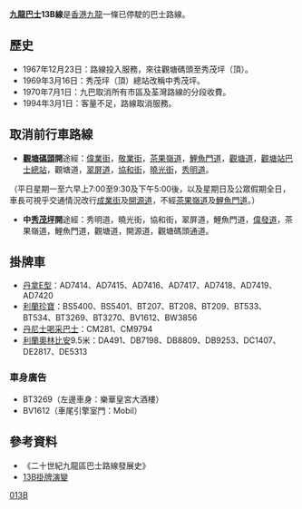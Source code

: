 {{公共汽車路線資訊
|路線名稱=九龍巴士13B線
|外文名稱=KMB Route 13B
|代表圖像=
|圖像尺寸=
|代表圖像二=
|圖像尺寸二=
|經營者=九龍巴士
|所屬車廠=九龍灣車廠（K）
|路線用車=[[丹拿CVG6巴士|丹拿E型]]<BR>[[利蘭珍寶|利蘭珍寶]]<br>[[丹尼士喝采巴士|丹尼士喝采巴士]]<br>[[利蘭奧林比安|利蘭奧林比安]]9.5米
|路綫資訊=
|起點站=[[觀塘碼頭|觀塘碼頭]]
|途經地點=[[翠屏道|翠屏道]]
|去程途經地點=
|回程途經地點=
|終點站=中[[秀茂坪邨|秀茂坪]]
|路線性質=
|全程行駛里程=
|單程行駛里程=
|全程行車時間=
|單程行車時間=
|服務時間=
|起點站服務時間=06:00-00:31
|終點站服務時間=05:40-00:10
|班次頻率=
|全程收費=$1.8
|分段收費站點=
|去程分段收費站點=
|回程分段收費站點=
|服務時間以外替代路線=[[九龍巴士13C線|13C]]、[[九龍巴士13E線|13E]]、[[九龍巴士13M線|13M]]、[[九龍巴士93A線|93A]]
|主要競爭交通=
|備註=
}}

'''[[九龍巴士|九龍巴士]]13B線'''是[[香港|香港]][[九龍|九龍]]一條已停駛的巴士路線。

==歷史==
* 1967年12月23日：路線投入服務，來往觀塘碼頭至秀茂坪（頂）。
* 1969年3月16日：秀茂坪（頂）總站改稱中秀茂坪。
* 1970年7月1日：九巴取消所有市區及荃灣路線的分段收費。
* 1994年3月1日：客量不足，路線取消服務。

==取消前行車路線==
*'''[[觀塘碼頭|觀塘碼頭]]開'''途經：[[偉業街|偉業街]]，[[敬業街|敬業街]]，[[茶果嶺道|茶果嶺道]]，[[鯉魚門道|鯉魚門道]]，[[觀塘道|觀塘道]]，[[觀塘站巴士總站|觀塘站巴士總站]]，觀塘道，[[翠屏道|翠屏道]]，[[協和街|協和街]]，[[曉光街|曉光街]]，[[秀明道|秀明道]]。
（平日星期一至六早上7:00至9:30及下午5:00後，以及星期日及公眾假期全日，車長可視乎交通情況改行[[成業街|成業街]]及[[開源道|開源道]]，不經[[茶果嶺道|茶果嶺道]]及[[鯉魚門道|鯉魚門道]]。）

*'''中[[秀茂坪邨|秀茂坪]]開'''途經：秀明道，曉光街，協和街，翠屏道，鯉魚門道，[[偉發道|偉發道]]，茶果嶺道，鯉魚門道，觀塘道，開源道，觀塘碼頭通道。

==掛牌車==
*[[丹拿CVG6巴士|丹拿E型]]：AD7414、AD7415、AD7416、AD7417、AD7418、AD7419、AD7420
*[[利蘭珍寶|利蘭珍寶]]：BS5400、BS5401、BT207、BT208、BT209、BT533、BT534、BT3269、BT3270、BV1612、BW3856
*[[丹尼士喝采巴士|丹尼士喝采巴士]]：CM281、CM9794
*[[利蘭奧林比安|利蘭奧林比安]]9.5米：DA491、DB7198、DB8809、DB9253、DC1407、DE2817、DE5313

===車身廣告===
*BT3269（左邊車身：樂華皇宮大酒樓）
*BV1612（車尾引擎室門：Mobil）

==參考資料==
*《二十世紀九龍區巴士路線發展史》
*[http://www.hkitalk.net/HKiTalk2/viewthread.php?tid=17213&page=4 13B掛牌演變]

[[Category:已取消九龍巴士路線|013B]]